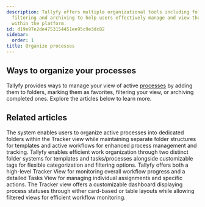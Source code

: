 ```yaml
---
description: Tallyfy offers multiple organizational tools including folders favorites
  filtering and archiving to help users effectively manage and view their active processes
  within the platform.
id: d19e97e2de4753154451ee95c9e3dc82
sidebar:
  order: 1
title: Organize processes
---
```


## Ways to organize your processes

Tallyfy provides ways to manage your view of active [processes](/products/pro/tracking-and-tasks/processes/) by adding them to folders, marking them as favorites, filtering your view, or archiving completed ones. Explore the articles below to learn more.



<PageTree />


## Related articles
<CardGrid>
<LinkTitleCard header="<b>Organize Processes > Organize processes into folders</b>" href="/products/pro/tracking-and-tasks/tracker-view/organize-processes/how-can-i-add-tasks-to-folders-in-tallyfy/" > The system enables users to organize active processes into dedicated folders within the Tracker view while maintaining separate folder structures for templates and active workflows for enhanced process management and tracking. </LinkTitleCard>
<LinkTitleCard header="<b>Tasks View > Organize tasks and processes into folders</b>" href="/products/pro/tracking-and-tasks/tasks-view/how-can-i-add-tasks-to-folders-in-tallyfy/" > Tallyfy enables efficient work organization through two distinct folder systems for templates and tasks/processes alongside customizable tags for flexible categorization and filtering options. </LinkTitleCard>
<LinkTitleCard header="<b>Pro > Tracking</b>" href="/products/pro/tracking-and-tasks/" > Tallyfy offers both a high-level Tracker View for monitoring overall workflow progress and a detailed Tasks View for managing individual assignments and specific actions. </LinkTitleCard>
<LinkTitleCard header="<b>Tracking And Tasks > Tracker view</b>" href="/products/pro/tracking-and-tasks/tracker-view/" > The Tracker view offers a customizable dashboard displaying process statuses through either card-based or table layouts while allowing filtered views for efficient workflow monitoring. </LinkTitleCard>
</CardGrid>